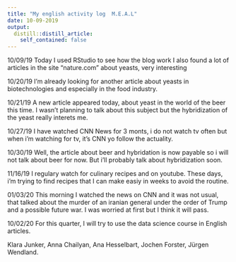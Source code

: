 ```yaml
---
title: "My english activity log  M.E.A.L"
date: 10-09-2019
output:
  distill::distill_article:
    self_contained: false
---
```


10/09/19 Today I used RStudio to see how the blog work
I also found a lot of articles in the site "nature.com" about yeasts, very interesting

10/20/19 I'm already looking for another article about yeasts in biotechnologies and especially in the food industry.

10/21/19 A new article appeared today, about yeast in the world of the beer this time.
I wasn't planning to talk about this subject but the hybridization of the yeast really interets me.

10/27/19 I have watched CNN News for 3 monts, i do not watch tv often but when i'm watching for tv, it's CNN yo follow the actuality.

10/30/19 Well, the article about beer and hybridation is now payable so i will not talk about beer for now.
But i'll probably talk about hybridization soon.

11/16/19 I regulary watch for culinary recipes and on youtube.
These days, i'm trying to find recipes that I can make easiy in weeks to avoid the routine.

01/03/20 This morning I watched the news on CNN and it was not usual, that talked about the murder of an iranian general under the order of Trump and a possible future war.
I was worried at first but I think it will pass.

10/02/20 For this quarter, I will try to use the data science course in English articles.

Klara Junker, Anna Chailyan, Ana Hesselbart, Jochen Forster, Jürgen Wendland.

